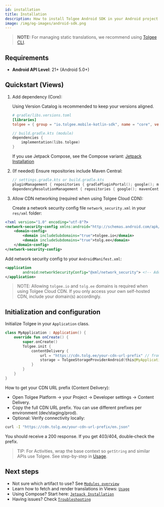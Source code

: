```yaml
---
id: installation
title: Installation
description: How to install Tolgee Android SDK in your Android project
image: /img/og-images/android-sdk.png
---
```


> **NOTE:**
> For managing static translations, we recommend using [Tolgee CLI](https://github.com/tolgee/tolgee-cli).

## Requirements

- **Android API Level**: 21+ (Android 5.0+)

## Quickstart (Views)

1. Add dependency (Core):

   Using Version Catalog is recommended to keep your versions aligned.

   ```toml
   # gradle/libs.versions.toml
   [libraries]
   tolgee = { group = "io.tolgee.mobile-kotlin-sdk", name = "core", version.ref = "tolgee" }
   ```

   ```kotlin
   // build.gradle.kts (module)
   dependencies {
       implementation(libs.tolgee)
   }
   ```

   If you use Jetpack Compose, see the Compose variant: [Jetpack Installation](/android-sdk/jetpack/installation)

2. (If needed) Ensure repositories include Maven Central:

   ```kotlin
   // settings.gradle.kts or build.gradle.kts
   pluginManagement { repositories { gradlePluginPortal(); google(); mavenCentral() } }
   dependencyResolutionManagement { repositories { google(); mavenCentral() } }
   ```

3. Allow CDN networking (required when using Tolgee Cloud CDN):

   Create a network security config file `network_security.xml` in your `res/xml` folder:

```xml
<?xml version="1.0" encoding="utf-8"?>
<network-security-config xmlns:android="http://schemas.android.com/apk/res/android">
    <domain-config>
        <domain includeSubdomains="true">tolgee.io</domain>
        <domain includeSubdomains="true">tolg.ee</domain>
    </domain-config>
</network-security-config>
```

Add network security config to your `AndroidManifest.xml`:

```xml
<application
        android:networkSecurityConfig="@xml/network_security"> <!-- Add this line to your existing application tag -->
</application>
```

> NOTE:
> Allowing `tolgee.io` and `tolg.ee` domains is required when using Tolgee Cloud CDN. If you only access your own self-hosted CDN, include your domain(s) accordingly.

## Initialization and configuration

Initialize Tolgee in your `Application` class.

```kotlin
class MyApplication : Application() {
    override fun onCreate() {
        super.onCreate()
        Tolgee.init {
            contentDelivery {
                url = "https://cdn.tolg.ee/your-cdn-url-prefix" // from Tolgee Platform → Content Delivery
                storage = TolgeeStorageProviderAndroid(this@MyApplication, BuildConfig.VERSION_CODE) // cache invalidates on app update
            }
        }
    }
}
```

How to get your CDN URL prefix (Content Delivery):
- Open Tolgee Platform → your Project → Developer settings → Content Delivery.
- Copy the full CDN URL prefix. You can use different prefixes per environment (dev/staging/prod).
- Optional: Verify connectivity locally:

```bash
curl -I "https://cdn.tolg.ee/your-cdn-url-prefix/en.json"
```

You should receive a 200 response. If you get 403/404, double‑check the prefix.

> TIP:
> For Activities, wrap the base context so `getString` and similar APIs use Tolgee. See step-by-step in [Usage](./usage.mdx).

## Next steps

- Not sure which artifact to use? See [`Modules overview`](./modules.mdx)
- Learn how to fetch and render translations in Views: [`Usage`](./usage.mdx)
- Using Compose? Start here: [`Jetpack Installation`](./jetpack/installation.mdx)
- Having issues? Check [`Troubleshooting`](./troubleshooting.mdx)


